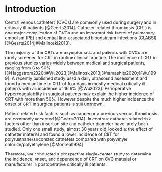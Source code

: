 # Introduction

Central venous catheters (CVCs) are commonly used during surgery and in critically ill patients [@Geerts2014].
Catheter-related thrombosis (CRT) is one major complication of CVCs and an important risk factor of pulmonary embolism (PE) and
central line-associated bloodstream infections (CLABSI)[@Geerts2014;@Malinoski2013].

The majority of the CRTs are asymptomatic and patients with CVCs are rarely screened for CRT in routine clinical practice.
The incidence of CRT in previous studies varies widely between medical and surgical patients, ranging from 6 to 56% [@Haggstrom2020;@Wu2023;@Malinoski2013;@Yamashita2020;@Wu1999].
A recently published study used a daily ultrasound assessment and found a median time to CRT of four days in mostly medical critically ill patients with an incidence of 16.9% [@Wu2023].
Perioperative hypercoagulability in surgical patients may explain the higher incidence of CRT with more than 50%.
However despite the much higher incidence the onset of CRT in surgical patients is still unknown.

Patient-related risk factors such as cancer or a previous venous thrombosis are commonly accepted [@Geerts2014].
In contrast catheter-related risk factors other than insertion site and catheter diameter have rarely been studied.
Only one small study, almost 30 years old, looked at the effect of catheter material and found a lower incidence of CRT for polyruethane/siliconized catheters compared with polyvinyle chloride/polyethylene [@Monreal1994].

Therefore, we conducted a prospective single-center study to determine the incidence, onset, and dependence of CRT on CVC material or manufacturer in postoperative critically ill patients.
